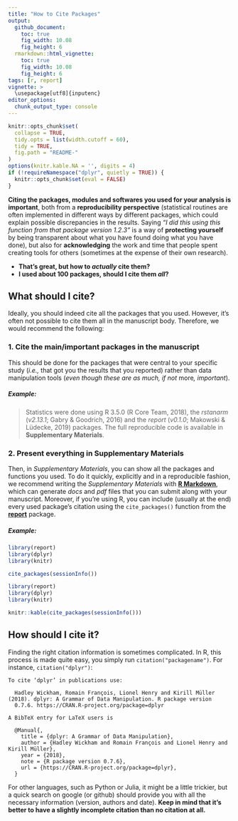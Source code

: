 ```yaml
---
title: "How to Cite Packages"
output: 
  github_document:
    toc: true
    fig_width: 10.08
    fig_height: 6
  rmarkdown::html_vignette:
    toc: true
    fig_width: 10.08
    fig_height: 6
tags: [r, report]
vignette: >
  \usepackage[utf8]{inputenc}
editor_options: 
  chunk_output_type: console
---
```


```r
knitr::opts_chunk$set(
  collapse = TRUE,
  tidy.opts = list(width.cutoff = 60),
  tidy = TRUE,
  fig.path = "README-"
)
options(knitr.kable.NA = '', digits = 4)
if (!requireNamespace("dplyr", quietly = TRUE)) {
  knitr::opts_chunk$set(eval = FALSE)
}
```


**Citing the packages, modules and softwares you used for your analysis is important**, both from a **reproducibility perspective** (statistical routines are often implemented in different ways by different packages, which could explain possible discrepancies in the results. Saying *"I did this using this function from that package version 1.2.3"* is a way of **protecting yourself** by being transparent about what you have found doing what you have done), but also for **acknowledging** the work and time that people spent creating tools for others (sometimes at the expense of their own research).

- **That's great, but how to *actually* cite them?**
- **I used about 100 packages, should I cite them *all*?**

## What should I cite?

Ideally, you should indeed cite all the packages that you used. However, it's often not possible to cite them all in the manuscript body. Therefore, we would recommend the following:

### **1. Cite the main/important packages in the manuscript**

This should be done for the packages that were central to your specific study (*i.e.,* that got you the results that you reported) rather than data manipulation tools (*even though these are as much, if not *more*, important*).

##### Example:

> Statistics were done using R 3.5.0 (R Core Team, 2018), the *rstanarm* (*v2.13.1*; Gabry \& Goodrich, 2016) and the *report* (*v0.1.0*; Makowski \& Lüdecke, 2019) packages. The full reproducible code is available in **Supplementary Materials**.

### **2. Present everything in Supplementary Materials**

Then, in *Supplementary Materials*, you can show all the packages and functions you used. To do it quickly, explicitly and in a reproducible fashion, we recommend writing the *Supplementary Materials* with [**R Markdown**](https://rmarkdown.rstudio.com/), which can generate *docs* and *pdf* files that you can submit along with your manuscript. Moreover, if you're using R, you can include (usually at the end) every used package's citation using the `cite_packages()` function from the [**report**](https://github.com/easystats/report) package.

##### Example:

```r
library(report)
library(dplyr)
library(knitr)

cite_packages(sessionInfo())
```
```r
library(report)
library(dplyr)
library(knitr)

knitr::kable(cite_packages(sessionInfo()))
```


## How should I cite it?

Finding the right citation information is sometimes complicated. In R, this process is made quite easy, you simply run `citation("packagename")`. For instance, `citation("dplyr")`:

    To cite ‘dplyr’ in publications use:

      Hadley Wickham, Romain François, Lionel Henry and Kirill Müller (2018). dplyr: A Grammar of Data Manipulation. R package version
      0.7.6. https://CRAN.R-project.org/package=dplyr

    A BibTeX entry for LaTeX users is

      @Manual{,
        title = {dplyr: A Grammar of Data Manipulation},
        author = {Hadley Wickham and Romain François and Lionel Henry and Kirill Müller},
        year = {2018},
        note = {R package version 0.7.6},
        url = {https://CRAN.R-project.org/package=dplyr},
      }

For other languages, such as Python or Julia, it might be a little trickier, but a quick search on google (or github) should provide you with all the necessary information (version, authors and date). **Keep in mind that it's better to have a slightly incomplete citation than no citation at all.**